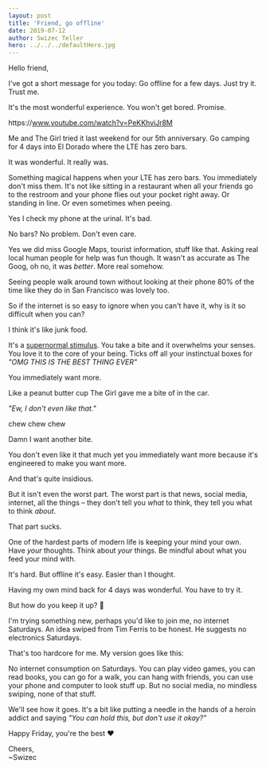 ```yaml
---
layout: post
title: 'Friend, go offline'
date: 2019-07-12
author: Swizec Teller
hero: ../../../defaultHero.jpg
---
```

Hello friend,





I've got a short message for you today: Go offline for a few days. Just try it. Trust me.



It's the most wonderful experience. You won't get bored. Promise.



https&#x3A;//www.youtube.com/watch?v=PeKKhviJr8M



Me and The Girl tried it last weekend for our 5th anniversary. Go camping for 4 days into El Dorado where the LTE has zero bars.



It was wonderful. It really was.



Something magical happens when your LTE has zero bars. You immediately don't miss them. It's not like sitting in a restaurant when all your friends go to the restroom and your phone flies out your pocket right away. Or standing in line. Or even sometimes when peeing.



Yes I check my phone at the urinal. It's bad.



No bars? No problem. Don't even care.



Yes we did miss Google Maps, tourist information, stuff like that. Asking real local human people for help was fun though. It wasn't as accurate as The Goog, oh no, it was _better_. More real somehow.



Seeing people walk around town without looking at their phone 80% of the time like they do in San Francisco was lovely too.



So if the internet is so easy to ignore when you can't have it, why is it so difficult when you can?



I think it's like junk food.



It's a [supernormal stimulus](https://en.wikipedia.org/wiki/Supernormal_stimulus). You take a bite and it overwhelms your senses. You love it to the core of your being. Ticks off all your instinctual boxes for _"OMG THIS IS THE BEST THING EVER"_



You immediately want more.



Like a peanut butter cup The Girl gave me a bite of in the car.



_"Ew, I don't even like that."_



chew chew chew



Damn I want another bite.



You don't even like it that much yet you immediately want more because it's engineered to make you want more.



And that's quite insidious.



But it isn't even the worst part. The worst part is that news, social media, internet, all the things – they don't tell you _what_ to think, they tell you what to think _about_.



That part sucks.



One of the hardest parts of modern life is keeping your mind your own. Have _your_ thoughts. Think about _your_ things. Be mindful about what you feed your mind with.



It's hard. But offline it's easy. Easier than I thought.



Having my own mind back for 4 days was wonderful. You have to try it.



But how do you keep it up? 🤨



I'm trying something new, perhaps you'd like to join me, no internet Saturdays. An idea swiped from Tim Ferris to be honest. He suggests no electronics Saturdays.



That's too hardcore for me. My version goes like this:



No internet consumption on Saturdays. You can play video games, you can read books, you can go for a walk, you can hang with friends, you can use your phone and computer to look stuff up. But no social media, no mindless swiping, none of that stuff.



We'll see how it goes. It's a bit like putting a needle in the hands of a heroin addict and saying _"You can hold this, but don't use it okay?"_



Happy Friday, you're the best ❤️



Cheers,  
~Swizec